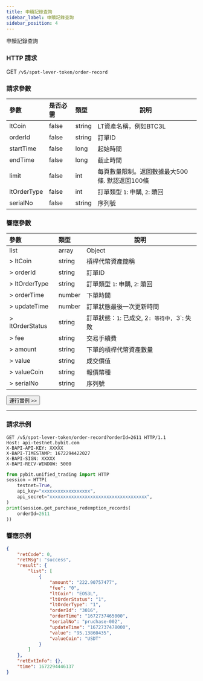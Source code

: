 ```yaml
---
title: 申贖記錄查詢
sidebar_label: 申贖記錄查詢
sidebar_position: 4
---
```

申贖記錄查詢

### HTTP 請求
GET `/v5/spot-lever-token/order-record`

### 請求參數
| 參數 | 是否必需 | 類型 | 說明|
|:----- |:-------|:-----|------ |
|ltCoin |false |string |LT資產名稱，例如BTC3L |
|orderId |false	|string	|訂單ID |
|startTime |false |long	|起始時間 |
|endTime |false	|long |截止時間 |
|limit |false |int |每頁數量限制。返回數據最大500條. 默認返回100條 |
|ltOrderType |false |int |訂單類型 `1`: 申購, `2`: 贖回 |
|serialNo |false |string |序列號 |

### 響應參數
| 參數 | 類型 | 說明|
|:----- |:-----|----- |
|list |array |Object |
|> ltCoin |string |槓桿代幣資產簡稱 |
|> orderId |string |訂單ID |
|> ltOrderType |string |訂單類型 `1`: 申購, `2`: 贖回 |
|> orderTime |number |下單時間 |
|> updateTime |number |訂單狀態最後一次更新時間 |
|> ltOrderStatus |string |訂單狀態：`1`: 已成交, 2`: 等待中, `3`: 失敗 |
|> fee |string |交易手續費 |
|> amount |string |下單的槓桿代幣資產數量 |
|> value |string |成交價值 |
|> valueCoin |string |報價幣種 |
|> serialNo |string |序列號 |

<a href="/api-explorer/v5/lt/order-record"><Button>運行實例 >></Button></a>

---

### 請求示例

<Tabs groupId="programming-languages">
<TabItem value="http" label="HTTP">

```http
GET /v5/spot-lever-token/order-record?orderId=2611 HTTP/1.1
Host: api-testnet.bybit.com
X-BAPI-API-KEY: XXXXX
X-BAPI-TIMESTAMP: 1672294422027
X-BAPI-SIGN: XXXXX
X-BAPI-RECV-WINDOW: 5000
```

</TabItem>
<TabItem value="python" label="Python">

```python
from pybit.unified_trading import HTTP
session = HTTP(
    testnet=True,
    api_key="xxxxxxxxxxxxxxxxxx",
    api_secret="xxxxxxxxxxxxxxxxxxxxxxxxxxxxxxxxxxxx",
)
print(session.get_purchase_redemption_records(
    orderId=2611
))
```

</TabItem>
</Tabs>

### 響應示例

```json
{
    "retCode": 0,
    "retMsg": "success",
    "result": {
        "list": [
            {
                "amount": "222.90757477",
                "fee": "0",
                "ltCoin": "EOS3L",
                "ltOrderStatus": "1",
                "ltOrderType": "1",
                "orderId": "3016",
                "orderTime": "1672737465000",
                "serialNo": "pruchase-002",
                "updateTime": "1672737478000",
                "value": "95.13860435",
                "valueCoin": "USDT"
            }
        ]
    },
    "retExtInfo": {},
    "time": 1672294446137
}
```
